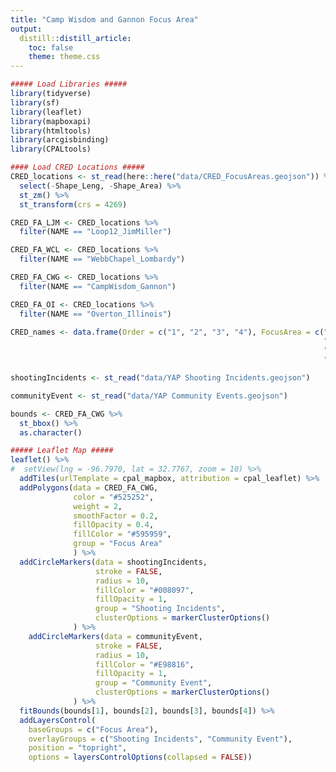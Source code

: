 ```yaml
---
title: "Camp Wisdom and Gannon Focus Area"
output:
  distill::distill_article:
    toc: false
    theme: theme.css
---
```


```r
##### Load Libraries #####
library(tidyverse)
library(sf)
library(leaflet)
library(mapboxapi)
library(htmltools)
library(arcgisbinding)
library(CPALtools)

#### Load CRED Locations #####
CRED_locations <- st_read(here::here("data/CRED_FocusAreas.geojson")) %>%
  select(-Shape_Leng, -Shape_Area) %>%
  st_zm() %>%
  st_transform(crs = 4269)

CRED_FA_LJM <- CRED_locations %>%
  filter(NAME == "Loop12_JimMiller")

CRED_FA_WCL <- CRED_locations %>%
  filter(NAME == "WebbChapel_Lombardy")

CRED_FA_CWG <- CRED_locations %>%
  filter(NAME == "CampWisdom_Gannon")

CRED_FA_OI <- CRED_locations %>%
  filter(NAME == "Overton_Illinois")

CRED_names <- data.frame(Order = c("1", "2", "3", "4"), FocusArea = c("Loop 12 and Jim Miller", 
                                                                      "Webb Chapel and Lombardy", 
                                                                      "Camp Wisdom and Gannon", 
                                                                      "Overton and Illinois"))

shootingIncidents <- st_read("data/YAP Shooting Incidents.geojson")

communityEvent <- st_read("data/YAP Community Events.geojson")

bounds <- CRED_FA_CWG %>% 
  st_bbox() %>% 
  as.character()

```

```r
##### Leaflet Map #####
leaflet() %>%
#  setView(lng = -96.7970, lat = 32.7767, zoom = 10) %>%
  addTiles(urlTemplate = cpal_mapbox, attribution = cpal_leaflet) %>%
  addPolygons(data = CRED_FA_CWG,
              color = "#525252",
              weight = 2,
              smoothFactor = 0.2, 
              fillOpacity = 0.4,
              fillColor = "#595959",
              group = "Focus Area"
              ) %>%
  addCircleMarkers(data = shootingIncidents,
                   stroke = FALSE,
                   radius = 10,
                   fillColor = "#008097",
                   fillOpacity = 1,
                   group = "Shooting Incidents",
                   clusterOptions = markerClusterOptions()
              ) %>%
    addCircleMarkers(data = communityEvent,
                   stroke = FALSE,
                   radius = 10,
                   fillColor = "#E98816",
                   fillOpacity = 1,
                   group = "Community Event",
                   clusterOptions = markerClusterOptions()
              ) %>%
  fitBounds(bounds[1], bounds[2], bounds[3], bounds[4]) %>%
  addLayersControl(
    baseGroups = c("Focus Area"),
    overlayGroups = c("Shooting Incidents", "Community Event"),
    position = "topright",
    options = layersControlOptions(collapsed = FALSE))
```